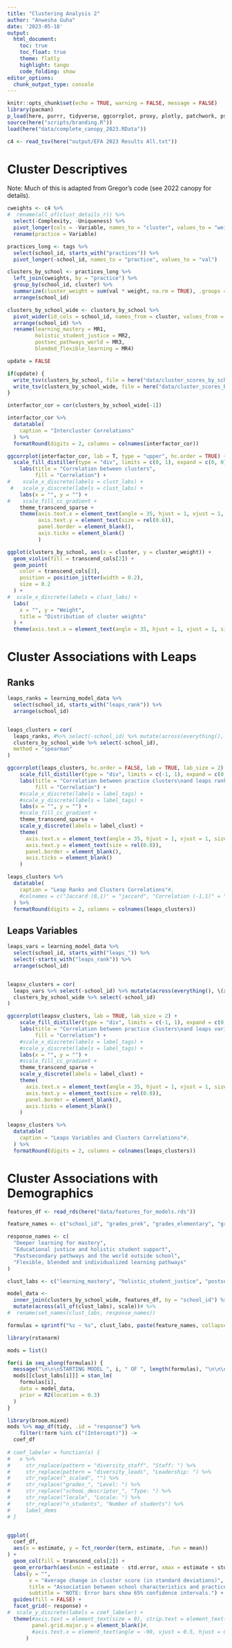 ```yaml
---
title: "Clustering Analysis 2"
author: "Anwesha Guha"
date: '2023-05-18'
output: 
  html_document:
    toc: true
    toc_float: true
    theme: flatly
    highlight: tango
    code_folding: show
editor_options: 
  chunk_output_type: console
---
```


```r
knitr::opts_chunk$set(echo = TRUE, warning = FALSE, message = FALSE)
library(pacman)
p_load(here, purrr, tidyverse, ggcorrplot, proxy, plotly, patchwork, psych, GPArotation, parameters, DT, nFactors)
source(here("scripts/branding.R"))
load(here("data/complete_canopy_2023.RData"))

c4 <- read_tsv(here("output/EFA 2023 Results All.txt"))
```

# Cluster Descriptives

Note: Much of this is adapted from Gregor's code (see 2022 canopy for details).

```r
cweights <- c4 %>% 
#  rename(all_of(clust_details_r)) %>%
  select(-Complexity, -Uniqueness) %>%
  pivot_longer(cols = -Variable, names_to = "cluster", values_to = "weight") %>%
  rename(practice = Variable)

practices_long <- tags %>% 
  select(school_id, starts_with("practices")) %>%
  pivot_longer(-school_id, names_to = "practice", values_to = "val")

clusters_by_school <- practices_long %>%
  left_join(cweights, by = "practice") %>%
  group_by(school_id, cluster) %>% 
  summarize(cluster_weight = sum(val * weight, na.rm = TRUE), .groups = "drop") %>%
  arrange(school_id)

clusters_by_school_wide <- clusters_by_school %>%
  pivot_wider(id_cols = school_id, names_from = cluster, values_from = cluster_weight) %>%
  arrange(school_id) %>% 
  rename(learning_mastery = MR1,
         holistic_student_justice = MR2,
         postsec_pathways_world = MR3,
         blended_flexible_learning = MR4)

update = FALSE

if(update) {
  write_tsv(clusters_by_school, file = here("data/cluster_scores_by_school_long.tsv"))
  write_tsv(clusters_by_school_wide, file = here("data/cluster_scores_by_school_wide.tsv"))
}
```


```r

interfactor_cor = cor(clusters_by_school_wide[-1])

interfactor_cor %>%
  datatable(
    caption = "Intercluster Correlations"
  ) %>%
  formatRound(digits = 2, columns = colnames(interfactor_cor))
```

```r
ggcorrplot(interfactor_cor, lab = T, type = "upper", hc.order = TRUE) +
  scale_fill_distiller(type = "div", limits = c(0, 1), expand = c(0, 0)) +
    labs(title = "Correlation between clusters",
         fill = "Correlation") +
#    scale_x_discrete(labels = clust_labs) +
 #   scale_y_discrete(labels = clust_labs) +
    labs(x = "", y = "") + 
#    scale_fill_cc_gradient + 
    theme_transcend_sparse + 
    theme(axis.text.x = element_text(angle = 35, hjust = 1, vjust = 1, size = rel(0.6)), 
          axis.text.y = element_text(size = rel(0.6)),
          panel.border = element_blank(),
          axis.ticks = element_blank()
          )

```


```r
ggplot(clusters_by_school, aes(x = cluster, y = cluster_weight)) +
  geom_violin(fill = transcend_cols[2]) +
  geom_point(
    color = transcend_cols[3],
    position = position_jitter(width = 0.2),
    size = 0.2
  ) +
#  scale_x_discrete(labels = clust_labs) +
  labs(
    x = "", y = "Weight",
    title = "Distribution of cluster weights"
  ) +
  theme(axis.text.x = element_text(angle = 35, hjust = 1, vjust = 1, size = rel(0.5)))
```

# Cluster Associations with Leaps

## Ranks

```r
leaps_ranks = learning_model_data %>%
  select(school_id, starts_with("leaps_rank")) %>%
  arrange(school_id)


leaps_clusters = cor(
  leaps_ranks, #%>% select(-school_id) %>% mutate(across(everything(), \(x) -x)),
  clusters_by_school_wide %>% select(-school_id),
  method = "spearman"
)

ggcorrplot(leaps_clusters, hc.order = FALSE, lab = TRUE, lab_size = 2) +
    scale_fill_distiller(type = "div", limits = c(-1, 1), expand = c(0, 0)) +
    labs(title = "Correlation between practice clusters\nand leaps ranks",
         fill = "Correlation") +
    #scale_x_discrete(labels = label_tags) +
    #scale_y_discrete(labels = label_tags) +
    labs(x = "", y = "") + 
    #scale_fill_cc_gradient + 
    theme_transcend_sparse + 
    scale_y_discrete(labels = label_clust) +
    theme(
      axis.text.x = element_text(angle = 35, hjust = 1, vjust = 1, size = rel(0.8)),
      axis.text.y = element_text(size = rel(0.8)),
      panel.border = element_blank(),
      axis.ticks = element_blank()
    )
```


```r
leaps_clusters %>% 
  datatable(
    caption = "Leap Ranks and Clusters Correlations"#,
    #colnames = c("Jaccard (0,1)" = "jaccard", "Correlation (-1,1)" = "correlation")
  ) %>%
  formatRound(digits = 2, columns = colnames(leaps_clusters)) 
```
## Leaps Variables

```r
leaps_vars = learning_model_data %>%
  select(school_id, starts_with("leaps_")) %>% 
  select(-starts_with("leaps_rank")) %>%
  arrange(school_id) 


leapsv_clusters = cor(
  leaps_vars %>% select(-school_id) %>% mutate(across(everything(), \(x) x != "0")),
  clusters_by_school_wide %>% select(-school_id)
)

ggcorrplot(leapsv_clusters, lab = TRUE, lab_size = 2) +
    scale_fill_distiller(type = "div", limits = c(-1, 1), expand = c(0, 0)) +
    labs(title = "Correlation between practice clusters\nand leaps variables",
         fill = "Correlation") +
    #scale_x_discrete(labels = label_tags) +
    #scale_y_discrete(labels = label_tags) +
    labs(x = "", y = "") + 
    #scale_fill_cc_gradient + 
    theme_transcend_sparse + 
    scale_y_discrete(labels = label_clust) +
    theme(
      axis.text.x = element_text(angle = 35, hjust = 1, vjust = 1, size = rel(0.8)),
      axis.text.y = element_text(size = rel(0.8)),
      panel.border = element_blank(),
      axis.ticks = element_blank()
    )

leapsv_clusters %>%
  datatable(
    caption = "Leaps Variables and Clusters Correlations"#,
  ) %>%
  formatRound(digits = 2, columns = colnames(leaps_clusters)) 
```

# Cluster Associations with Demographics

```r
features_df <- read_rds(here("data/features_for_models.rds"))

feature_names <- c("school_id", "grades_prek", "grades_elementary", "grades_middle", "grades_high", "urban", "suburban", "rural", "school_descriptor", "leadership_diversity", "teaching_diversity", "scaled_self_reported_ell", "scaled_self_reported_frpl", "scaled_self_reported_swd", "scaled_self_reported_total_enrollment", "scaled_self_reported_bipoc")

response_names <- c(
  "Deeper learning for mastery", 
  "Educational justice and holistic student support", 
  "Postsecondary pathways and the world outside school", 
  "Flexible, blended and individualized learning pathways" 
)

clust_labs <- c("learning_mastery", "holistic_student_justice", "postsec_pathways_world", "blended_flexible_learning")

model_data <-
  inner_join(clusters_by_school_wide, features_df, by = "school_id") %>%
  mutate(across(all_of(clust_labs), scale))# %>%
#  rename(set_names(clust_labs, response_names))

formulas = sprintf("%s ~ %s", clust_labs, paste(feature_names, collapse = " + "))
```

```r
library(rstanarm)

mods = list()

for(i in seq_along(formulas)) {
  message("\n\n\nSTARTING MODEL ", i, " OF ", length(formulas), "\n\n\n")
  mods[[clust_labs[i]]] = stan_lm(
    formulas[i],
    data = model_data,
    prior = R2(location = 0.3)
  )
}
```

```r

library(broom.mixed)
mods %>% map_df(tidy, .id = "response") %>% 
    filter(!term %in% c("(Intercept)")) ->
  coef_df
    
# coef_labeler = function(x) {
#   x %>% 
#     str_replace(pattern = "diversity_staff", "Staff: ") %>%
#     str_replace(pattern = "diversity_leads", "Leadership: ") %>%
#     str_replace("_scaled", "") %>%
#     str_replace("grades_", "Level: ") %>%
#     str_replace("schooL_descriptor_", "Type: ") %>%
#     str_replace("locale", "Locale: ") %>%
#     str_replace("n_students", "Number of students") %>%
#     label_dems
# }


ggplot(
  coef_df, 
  aes(x = estimate, y = fct_reorder(term, estimate, .fun = mean))
) + 
  geom_col(fill = transcend_cols[2]) + 
  geom_errorbarh(aes(xmin = estimate - std.error, xmax = estimate + std.error), height = 0.2) +
  labs(y = "",
       x = "Average change in cluster score (in standard deviations)", 
       title = "Association between school characteristics and practice clusters",
       subtitle = "NOTE: Error bars show 65% confidence intervals.") +
  guides(fill = FALSE) +
  facet_grid(~ response) + 
#  scale_y_discrete(labels = coef_labeler) + 
  theme(#axis.text = element_text(size = 8), strip.text = element_text(size = rel(0.6)),
        panel.grid.major.y = element_blank()#,
        #axis.text.x = element_text(angle = -90, vjust = 0.5, hjust = 0)
      ) 
```
